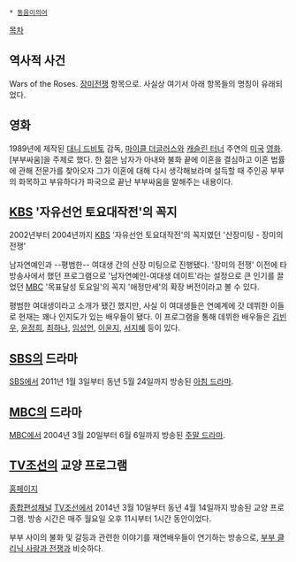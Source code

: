  * [[동음이의어]]

[[목차]]
== 역사적 사건 ==
Wars of the Roses. [[장미전쟁]] 항목으로. 사실상 여기서 아래 항목들의 명칭이 유래되었다.

== 영화 ==
1989년에 제작된 [[대니 드비토]] 감독, [[마이클 더글러스]]와 [[캐슬린 터너]] 주연의 [[미국]] [[영화]]. [부부싸움]을 주제로 했다. 한 젊은 남자가 아내와 불화 끝에 이혼을 결심하고 이혼 법률에 관해 전문가를 찾아오자 그가 이혼에 대해 다시 생각해보라며 설득할 때 주인공 부부의 화목하고 부유하다가 파국으로 끝난 부부싸움을 말해주는 내용이다.

== [[KBS]] '자유선언 토요대작전'의 꼭지 ==
2002년부터 2004년까지 [[KBS]] '자유선언 토요대작전'의 꼭지였던 '산장미팅 - 장미의 전쟁'

남자연예인과 --평범한-- 여대생 간의 산장 미팅으로 진행됐다. '장미의 전쟁' 이전에 타 방송사에서 했던 프로그램으로 '남자연예인-여대생 데이트'라는 설정으로 큰 인기를 끌었던 [[MBC]] '목표달성 토요일'의 꼭지 '애정만세'의 확장 버전이라고 볼 수 있다.

평범한 여대생이라고 소개가 됐긴 했지만, 사실 이 여대생들은 연예계에 갓 데뷔한 이들로 현재는 꽤나 인지도가 있는 배우들이 됐다. 이 프로그램을 통해 데뷔한 배우들은 [[김빈우]], [[윤정희]], [[최하나]], [[임성언]], [[이윤지]], [[서지혜]] 등이 있다.

== [[SBS]]의 드라마 ==
[[SBS]]에서 2011년 1월 3일부터 동년 5월 24일까지 방송된 [[아침 드라마]].

== [[문화방송|MBC]]의 드라마 ==
[[문화방송|MBC]]에서 2004년 3월 20일부터 6월 6일까지 방송된 [[주말 드라마]].

== [[TV조선]]의 교양 프로그램 ==
[http://tv.chosun.com/culture/rosewar/main/main.html 홈페이지]

[[종합편성채널]] [[TV조선]]에서 2014년 3월 10일부터 동년 4월 14일까지 방송된 교양 프로그램. 방송 시간은 매주 월요일 오후 11시부터 1시간 동안이었다.

부부 사이의 불화 및 갈등과 관련한 이야기를 재연배우들이 연기하는 방송으로, [[부부 클리닉 사랑과 전쟁]]과 비슷하다.
